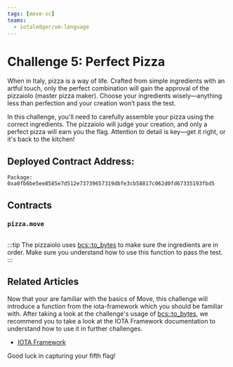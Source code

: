 ```yaml
---
tags: [move-sc]
teams:
  - iotaledger/vm-language
---
```


# Challenge 5: Perfect Pizza

When in Italy, pizza is a way of life. Crafted from simple ingredients with an artful touch, only the perfect combination will gain the approval of the pizzaiolo (master pizza maker). Choose your ingredients wisely—anything less than perfection and your creation won’t pass the test.

In this challenge, you'll need to carefully assemble your pizza using the correct ingredients. The pizzaiolo will judge your creation, and only a perfect pizza will earn you the flag. Attention to detail is key—get it right, or it's back to the kitchen!

## Deployed Contract Address:
```
Package: 0xa0fb6be5ee8585e7d512e73739657319dbfe3cb58817c062d0fd67335193fbd5
```

## Contracts

### `pizza.move`
```move file=<rootDir>/docs/examples/move/ctf/challenge_5/sources/pizza.move
```

:::tip
The pizzaiolo uses [bcs::to_bytes](../../references/framework/iota-framework/bcs.mdx#function-to_bytes) to make sure the ingredients are in order. Make sure you understand how to use this function to pass the test.
:::


## Related Articles
Now that your are familiar with the basics of Move, this challenge will introduce a function from the iota-framework which you should be familiar with.
After taking a look at the challenge's usage of [bcs::to_bytes](../../references/framework/iota-framework/bcs.mdx#function-to_bytes), we recommend you to take a look at the IOTA Framework documentation to understand how to use it in further challenges.

- [IOTA Framework](../../references/framework/iota-framework/)


Good luck in capturing your fifth flag!


<ChallengeVerifier expectedObjectType="0xa0fb6be5ee8585e7d512e73739657319dbfe3cb58817c062d0fd67335193fbd5::pizza::Flag" number="5" nftName="Perfect_Pizza"/>